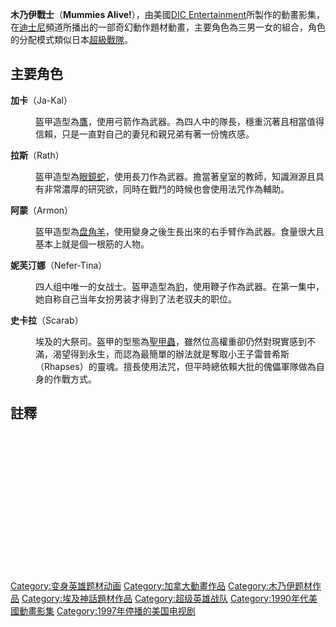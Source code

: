 '''木乃伊戰士'''（'''Mummies Alive!'''），由美國[[DIC_Entertainment|DIC Entertainment]]所製作的動畫影集，在[[迪士尼|迪士尼]]頻道所播出的一部奇幻動作題材動畫，主要角色為三男一女的組合，角色的分配模式類似日本[[超級戰隊|超級戰隊]]。

==主要角色==

'''加卡'''（Ja-Kal）
:盔甲造型為[[鷹|鷹]]，使用弓箭作為武器。為四人中的隊長，穩重沉著且相當值得信賴，只是一直對自己的妻兒和親兄弟有著一份愧疚感。

'''拉斯'''（Rath）
:盔甲造型為[[眼鏡蛇|眼鏡蛇]]，使用長刀作為武器。擔當著皇室的教師，知識淵源且具有非常濃厚的研究欲，同時在戰鬥的時候也會使用法咒作為輔助。

'''阿蒙'''（Armon）
:盔甲造型為[[盘角羊|盘角羊]]，使用變身之後生長出來的右手臂作為武器。食量很大且基本上就是個一根筋的人物。

'''妮芙汀娜'''（Nefer-Tina）
:四人组中唯一的女战士。盔甲造型為[[豹|豹]]，使用鞭子作為武器。在第一集中，她自称自己当年女扮男装才得到了法老驭夫的职位。

'''史卡拉'''（Scarab）
:埃及的大祭司。盔甲的型態為[[聖甲蟲|聖甲蟲]]，雖然位高權重卻仍然對現實感到不滿，渴望得到永生，而認為最簡單的辦法就是奪取小王子雷普希斯（Rhapses）的靈魂。擅長使用法咒，但平時總依賴大批的傀儡軍隊做為自身的作戰方式。

== 註釋 ==

<div style="font-size: small; column-count:2;height: 220px;overflow: auto">
<references />
</div>
[[Category:变身英雄题材动画|Category:变身英雄题材动画]]
[[Category:加拿大動畫作品|Category:加拿大動畫作品]]
[[Category:木乃伊题材作品|Category:木乃伊题材作品]]
[[Category:埃及神話題材作品|Category:埃及神話題材作品]]
[[Category:超级英雄战队|Category:超级英雄战队]]
[[Category:1990年代美國動畫影集|Category:1990年代美國動畫影集]]
[[Category:1997年停播的美国电视剧|Category:1997年停播的美国电视剧]]